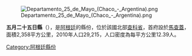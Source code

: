 [[Image:Departamento_25_de_Mayo_(Chaco_-_Argentina).png|right]]

{{Coord|26|55|S|60|3|W|display=title}}

'''五月二十五日縣'''（{{lang-es|Departamento Veinticinco de Mayo}}），是[[阿根廷|阿根廷]]的縣份，位於該國北部[[查科省|查科省]]，首府設於[[馬查蓋|馬查蓋]]，面積2,358平方公里，2010年人口29,215，人口密度為每平方公里12.39人。

{{Argentina-geo-stub}}
[[Category:阿根廷縣份|Category:阿根廷縣份]]